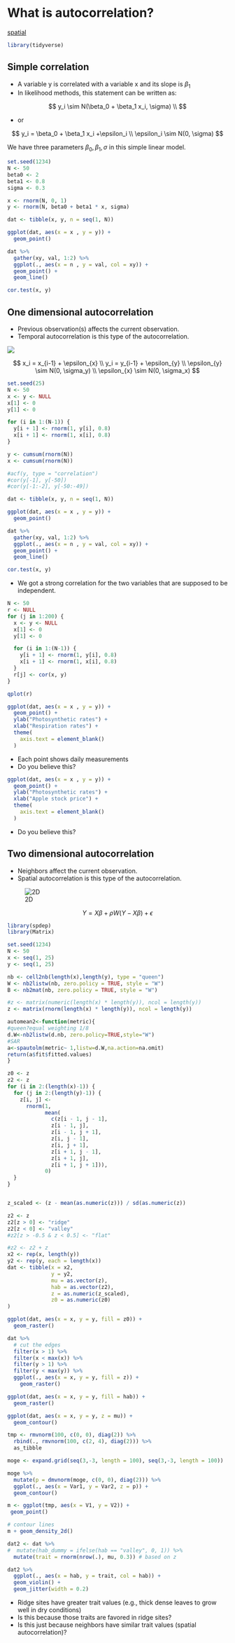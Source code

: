 # What is autocorrelation?

[spatial](https://spatialanalysis.github.io/workshop-notes/spatial-autocorrelation.html#spatial-autocorrelation-1)


```r
library(tidyverse)
```

## Simple correlation

- A variable y is correlated with a variable x and its slope is $\beta_1$
- In likelihood methods, this statement can be written as:

$$
y_i \sim N(\beta_0 + \beta_1 x_i, \sigma) \\
$$

- or

$$
y_i = \beta_0 + \beta_1 x_i +\epsilon_i \\
\epsilon_i \sim N(0, \sigma)
$$

We have three parameters $\beta_0, \beta_1, \sigma$ in this simple linear model. 


```r
set.seed(1234)
N <- 50
beta0 <- 2
beta1 <- 0.8
sigma <- 0.3

x <- rnorm(N, 0, 1)
y <- rnorm(N, beta0 + beta1 * x, sigma)

dat <- tibble(x, y, n = seq(1, N))

ggplot(dat, aes(x = x , y = y)) +
  geom_point()

dat %>%
  gather(xy, val, 1:2) %>%
  ggplot(., aes(x = n , y = val, col = xy)) +
  geom_point() +
  geom_line()

cor.test(x, y)

```

## One dimensional autocorrelation

- Previous observation(s) affects the current observation.
- Temporal autocorrelation is this type of the autocorrelation.

![](images/1D_auto.png)

$$
x_i = x_{i-1} + \epsilon_{x} \\
y_i = y_{i-1} + \epsilon_{y} \\
\epsilon_{y} \sim N(0, \sigma_y) \\
\epsilon_{x} \sim N(0, \sigma_x)
$$


```r
set.seed(25)
N <- 50
x <- y <- NULL
x[1] <- 0
y[1] <- 0

for (i in 1:(N-1)) {
  y[i + 1] <- rnorm(1, y[i], 0.8)
  x[i + 1] <- rnorm(1, x[i], 0.8)
}

y <- cumsum(rnorm(N))
x <- cumsum(rnorm(N))

#acf(y, type = "correlation")
#cor(y[-1], y[-50])
#cor(y[-1:-2], y[-50:-49])

dat <- tibble(x, y, n = seq(1, N))

ggplot(dat, aes(x = x , y = y)) +
  geom_point()

dat %>%
  gather(xy, val, 1:2) %>%
  ggplot(., aes(x = n , y = val, col = xy)) +
  geom_point() +
  geom_line()

cor.test(x, y)
```

- We got a strong correlation for the two variables that are supposed to be
  independent.

```r
N <- 50
r <- NULL
for (j in 1:200) {
  x <- y <- NULL
  x[1] <- 0
  y[1] <- 0

  for (i in 1:(N-1)) {
    y[i + 1] <- rnorm(1, y[i], 0.8)
    x[i + 1] <- rnorm(1, x[i], 0.8)
  }
  r[j] <- cor(x, y)
}

qplot(r)

```


```r
ggplot(dat, aes(x = x , y = y)) +
  geom_point() +
  ylab("Photosynthetic rates") +
  xlab("Respiration rates") +
  theme(
    axis.text = element_blank()
  )
```

- Each point shows daily measurements
- Do you believe this?

```r
ggplot(dat, aes(x = x , y = y)) +
  geom_point() +
  ylab("Photosynthetic rates") +
  xlab("Apple stock price") +
  theme(
    axis.text = element_blank()
  )

```

- Do you believe this?

## Two dimensional autocorrelation

- Neighbors affect the current observation.
- Spatial autocorrelation is this type of the autocorrelation.

![2D](./images/secondorderrookqueen.jpg)

$$
Y = X \beta + \rho W (Y - X \beta)  + \epsilon
$$

```r
library(spdep)
library(Matrix)

set.seed(1234)
N <- 50
x <- seq(1, 25)
y <- seq(1, 25)

nb <- cell2nb(length(x),length(y), type = "queen")
W <- nb2listw(nb, zero.policy = TRUE, style = "W")
B <- nb2mat(nb, zero.policy = TRUE, style = "W")

#z <- matrix(numeric(length(x) * length(y)), ncol = length(y))
z <- matrix(rnorm(length(x) * length(y)), ncol = length(y))

automean2<-function(metric){	
#queen?equal weighting 1/8
d.W<-nb2listw(d.nb, zero.policy=TRUE,style="W")
#SAR
a<-spautolm(metric~ 1,listw=d.W,na.action=na.omit)
return(a$fit$fitted.values)
}

z0 <- z
z2 <- z
for (i in 2:(length(x)-1)) {
  for (j in 2:(length(y)-1)) {
    z[i, j] <- 
      rnorm(1, 
            mean(
              c(z[i - 1, j - 1],
              z[i - 1, j],
              z[i - 1, j + 1],
              z[i, j - 1],
              z[i, j + 1],
              z[i + 1, j - 1],
              z[i + 1, j],
              z[i + 1, j + 1])),
            0)
  }
}


z_scaled <- (z - mean(as.numeric(z))) / sd(as.numeric(z))

z2 <- z
z2[z > 0] <- "ridge"
z2[z < 0] <- "valley"
#z2[z > -0.5 & z < 0.5] <- "flat"

#z2 <- z2 + z
x2 <- rep(x, length(y))
y2 <- rep(y, each = length(x))
dat <- tibble(x = x2,
              y = y2,
              mu = as.vector(z),
              hab = as.vector(z2),
              z = as.numeric(z_scaled),
              z0 = as.numeric(z0)
)

ggplot(dat, aes(x = x, y = y, fill = z0)) +
  geom_raster()
```



```r
dat %>% 
  # cut the edges
  filter(x > 1) %>%
  filter(x < max(x)) %>%
  filter(y > 1) %>%
  filter(y < max(y)) %>%
  ggplot(., aes(x = x, y = y, fill = z)) +
    geom_raster()
```

```r
ggplot(dat, aes(x = x, y = y, fill = hab)) +
  geom_raster()
```

```r
ggplot(dat, aes(x = x, y = y, z = mu)) +
  geom_contour()
```

```r

tmp <- rmvnorm(100, c(0, 0), diag(2)) %>%
  rbind(., rmvnorm(100, c(2, 4), diag(2))) %>%
  as_tibble

moge <- expand.grid(seq(3,-3, length = 100), seq(3,-3, length = 100))

moge %>%
  mutate(p = dmvnorm(moge, c(0, 0), diag(2))) %>%
  ggplot(., aes(x = Var1, y = Var2, z = p)) +
  geom_contour()

m <- ggplot(tmp, aes(x = V1, y = V2)) +
 geom_point()

# contour lines
m + geom_density_2d()

```


```r
dat2 <- dat %>%
#  mutate(hab_dummy = ifelse(hab == "valley", 0, 1)) %>%
  mutate(trait = rnorm(nrow(.), mu, 0.3)) # based on z 

dat2 %>%
  ggplot(., aes(x = hab, y = trait, col = hab)) +
  geom_violin() +
  geom_jitter(width = 0.2)
```

- Ridge sites have greater trait values (e.g., thick dense leaves to grow well in
  dry conditions)
- Is this because those traits are favored in ridge sites?
- Is this just because neighbors have similar trait values (spatial autocorrelation)?

